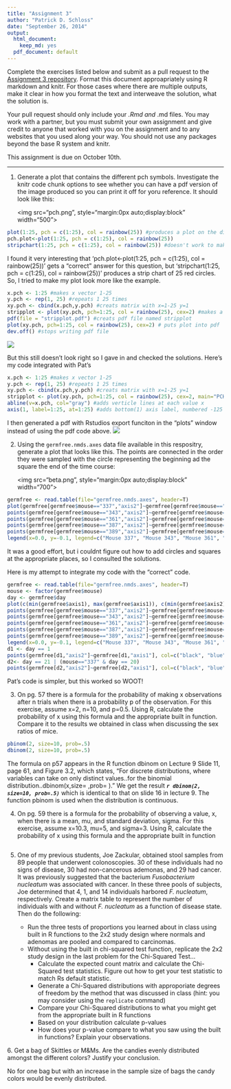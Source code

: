 ```yaml
---
title: "Assignment 3"
author: "Patrick D. Schloss"
date: "September 26, 2014"
output:
  html_document:
    keep_md: yes
  pdf_document: default
---
```


Complete the exercises listed below and submit as a pull request to the [Assignment 3 repository](http://www.github.com/microbialinformatics/assignment03).  Format this document approapriately using R markdown and knitr. For those cases where there are multiple outputs, make it clear in how you format the text and interweave the solution, what the solution is.

Your pull request should only include your *.Rmd and *.md files. You may work with a partner, but you must submit your own assignment and give credit to anyone that worked with you on the assignment and to any websites that you used along your way. You should not use any packages beyond the base R system and knitr.

This assignment is due on October 10th.

------

1.  Generate a plot that contains the different pch symbols. Investigate the knitr code chunk options to see whether you can have a pdf version of the image produced so you can print it off for yoru reference. It should look like this:

    <img src="pch.png", style="margin:0px auto;display:block" width="500">
    
```r
plot(1:25, pch = c(1:25), col = rainbow(25)) #produces a plot on the diagonal with 25 pch symbols in rainbow colors
pch.plot<-plot(1:25, pch = c(1:25), col = rainbow(25))
stripchart(1:25, pch = c(1:25), col = rainbow(25)) #doesn't work to make plot that looks like Pat's, but is stripchart as opposed to plot
```

I found it very interesting that 'pch.plot<-plot(1:25, pch = c(1:25), col = rainbow(25))' gets a "correct" answer for this question, but 'stripchart(1:25, pch = c(1:25), col = rainbow(25))' produces a strip chart of 25 red circles. So, I tried to make my plot look more like the example.

```r
x.pch <- 1:25 #makes x vector 1-25
y.pch <- rep(1, 25) #repeats 1 25 times
xy.pch <- cbind(x.pch,y.pch) #creats matrix with x=1-25 y=1
stripplot <- plot(xy.pch, pch=1:25, col = rainbow(25), cex=2) #makes a plot that looks like Pat's example
pdf(file = "stripplot.pdf") #creats pdf file named stripplot
plot(xy.pch, pch=1:25, col = rainbow(25), cex=2) # puts plot into pdf
dev.off() #stops writing pdf file
```
<img src=stripplot.pdf>

But this still doesn't look right so I gave in and checked the solutions. Here's my code integrated with Pat's
```r
x.pch <- 1:25 #makes x vector 1-25
y.pch <- rep(1, 25) #repeats 1 25 times
xy.pch <- cbind(x.pch,y.pch) #creats matrix with x=1-25 y=1
stripplot <- plot(xy.pch, pch=1:25, col = rainbow(25), cex=2, main="PCH Symbols", xlab="PCH value", ylab="", axes=F) #makes a plot that looks more like Pat's example
abline(v=x.pch, col="gray") #adds verticle lines at each value x
axis(1, label=1:25, at=1:25) #adds bottom(1) axis label, numbered -125 with tick marks at1-25
```

I then generated a pdf with Rstudios export funciton in the "plots" window instead of using the pdf code above.
<img src=pch.portrait.pdf>

2.  Using the `germfree.nmds.axes` data file available in this respositry, generate a plot that looks like this. The points are connected in the order they were sampled with the circle representing the beginning ad the square the end of the time course:

    <img src="beta.png", style="margin:0px auto;display:block" width="700">
    
```r
germfree <- read.table(file="germfree.nmds.axes", header=T)
plot(germfree[germfree$mouse=="337","axis2"]~germfree[germfree$mouse=="337","axis1"], col="black", pch=18, type="l")
points(germfree[germfree$mouse=="343","axis2"]~germfree[germfree$mouse=="343","axis1"], col="blue", pch=19, type="l")
points(germfree[germfree$mouse=="361","axis2"]~germfree[germfree$mouse=="361","axis1"], col="red", pch=20, type="l")
points(germfree[germfree$mouse=="387","axis2"]~germfree[germfree$mouse=="387","axis1"], col="green", pch=20, type="l")
points(germfree[germfree$mouse=="389","axis2"]~germfree[germfree$mouse=="389","axis1"], col="brown", pch=20, type="l")
legend(x=0.0, y=-0.1, legend=c("Mouse 337", "Mouse 343", "Mouse 361", "Mouse 387", "Mouse 389"), col=c("black", "blue", "red", "green", "brown"), lty=1, lwd=2)
```

It was a good effort, but i couldnt figure out how to add circles and squares at the appropriate places, so I consulted the solutions.

Here is my attempt to integrate my code with the "correct" code.
```r
germfree <- read.table(file="germfree.nmds.axes", header=T)
mouse <- factor(germfree$mouse)
day <- germfree$day
plot(c(min(germfree$axis1), max(germfree$axis1)), c(min(germfree$axis2), max(germfree$axis2)), type="n", xlab="NMDS Axis 1", ylab="NMDS Axis 2")
points(germfree[germfree$mouse=="337","axis2"]~germfree[germfree$mouse=="337","axis1"], col="black", pch=18, type="l", lwd=3)
points(germfree[germfree$mouse=="343","axis2"]~germfree[germfree$mouse=="343","axis1"], col="blue", pch=19, type="l", lwd=3)
points(germfree[germfree$mouse=="361","axis2"]~germfree[germfree$mouse=="361","axis1"], col="red", pch=20, type="l", lwd=3)
points(germfree[germfree$mouse=="387","axis2"]~germfree[germfree$mouse=="387","axis1"], col="green", pch=20, type="l", lwd=3)
points(germfree[germfree$mouse=="389","axis2"]~germfree[germfree$mouse=="389","axis1"], col="brown", pch=20, type="l", lwd=3)
legend(x=0.0, y=-0.1, legend=c("Mouse 337", "Mouse 343", "Mouse 361", "Mouse 387", "Mouse 389"), col=c("black", "blue", "red", "green", "brown"), lty=1, lwd=2)
d1 <- day == 1
points(germfree[d1,"axis2"]~germfree[d1,"axis1"], col=c("black", "blue", "red", "green", "brown"), pch=19, cex=2)
d2<- day == 21 | (mouse=="337" & day == 20)
points(germfree[d2,"axis2"]~germfree[d2,"axis1"], col=c("black", "blue", "red", "green", "brown"), pch=15, cex=2)
```

Pat's code is simpler, but this worked so WOOT!

3.  On pg. 57 there is a formula for the probability of making x observations after n trials when there is a probability p of the observation.  For this exercise, assume x=2, n=10, and p=0.5.  Using R, calculate the probability of x using this formula and the appropriate built in function. Compare it to the results we obtained in class when discussing the sex ratios of mice.

```r
pbinom(2, size=10, prob=.5)
dbinom(2, size=10, prob=.5)
```
The formula on p57 appears in the R function dbinom on Lecture 9 Slide 11, page 61, and Figure 3.2, which states, "For discrete distributions, where variables can take on only distinct values..for the binomial distribution..dbinom(x,size= ,prob= )." We get the result *__`r dbinom(2, size=10, prob=.5)`__* which is identical to that on slide 16 in lecture 9. The function pbinom is used when the distribution is continuous.

4.  On pg. 59 there is a formula for the probability of observing a value, x, when there is a mean, mu, and standard deviation, sigma.  For this exercise, assume x=10.3, mu=5, and sigma=3.  Using R, calculate the probability of x using this formula and the appropriate built in function

```r

```

5.  One of my previous students, Joe Zackular, obtained stool samples from 89 people that underwent colonoscopies.  30 of these individuals had no signs of disease, 30 had non-cancerous ademonas, and 29 had cancer.  It was previously suggested that the bacterium *Fusobacterium nucleatum* was associated with cancer.  In these three pools of subjects, Joe determined that 4, 1, and 14 individuals harbored *F. nucleatum*, respectively. Create a matrix table to represent the number of individuals with and without _F. nucleatum_ as a function of disease state.  Then do the following:

    * Run the three tests of proportions you learned about in class using built in R  functions to the 2x2 study design where normals and adenomas are pooled and compared to carcinomas.
    * Without using the built in chi-squared test function, replicate the 2x2 study design in the last problem for the Chi-Squared Test...
      * Calculate the expected count matrix and calculate the Chi-Squared test statistics. Figure out how to get your test statistic to match Rs default statistic.
      *	Generate a Chi-Squared distributions with approporiate degrees of freedom by the method that was discussed in class (hint: you may consider using the `replicate` command)
      * Compare your Chi-Squared distributions to what you might get from the appropriate built in R functions
      * Based on your distribution calculate p-values
      * How does your p-value compare to what you saw using the built in functions? Explain your observations.


6\.  Get a bag of Skittles or M&Ms.  Are the candies evenly distributed amongst the different colors?  Justify your conclusion.

No for one bag but with an increase in the sample size of bags the candy colors would be evenly distributed.
